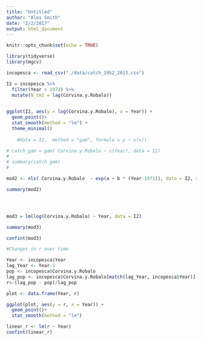 ```yaml
---
title: "Untitled"
author: "Alex Smith"
date: "2/2/2017"
output: html_document
---
```


```r
knitr::opts_chunk$set(echo = TRUE)

library(tidyverse)
library(mgcv)
```


```r

incopesca <- read_csv("./data/catch_1952_2013.csv")


```

```r
I2 = incopesca %>%
  filter(Year > 1972) %>%
  mutate(N_tm1 = lag(Corvina.y.Robalo))
  

ggplot(I2, aes(y = log(Corvina.y.Robalo), x = Year)) +
  geom_point()+
  stat_smooth(method = "lm") +
  theme_minimal()
    
    #data = I2,  method = "gam", formula = y ~ s(x))

```


```r
# catch_gam = gam( Corvina.y.Robalo ~ s(Year), data = I2)
# 
# summary(catch_gam)
# 

mod2 <- nls( Corvina.y.Robalo  ~ exp(a + b * (Year-1971)), data = I2, start = list(a = 0, b = 0))

summary(mod2)




mod3 = lm(log(Corvina.y.Robalo) ~ Year, data = I2)

summary(mod3)

confint(mod3)
```

```r
#Changes in r over time

Year <- incopesca$Year
lag_Year <- Year-1
pop <- incopesca$Corvina.y.Robalo
lag_pop <- incopesca$Corvina.y.Robalo[match(lag_Year, incopesca$Year)]
r<-(lag_pop - pop)/lag_pop

plot <- data.frame(Year, r)

ggplot(plot, aes(y = r, x = Year)) +
  geom_point()+
  stat_smooth(method = "lm") 

linear_r <- lm(r ~ Year)
confint(linear_r)


```

